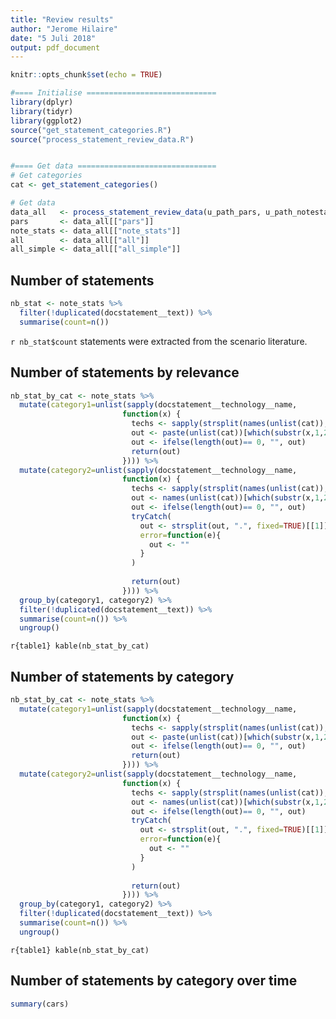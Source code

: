 ```yaml
---
title: "Review results"
author: "Jerome Hilaire"
date: "5 Juli 2018"
output: pdf_document
---
```


```r
knitr::opts_chunk$set(echo = TRUE)
```

```r
#==== Initialise =============================
library(dplyr)
library(tidyr)
library(ggplot2)
source("get_statement_categories.R")
source("process_statement_review_data.R")


#==== Get data ===============================
# Get categories
cat <- get_statement_categories()

# Get data
data_all   <- process_statement_review_data(u_path_pars, u_path_notestat, u_path_alldoc)
pars       <- data_all[["pars"]]
note_stats <- data_all[["note_stats"]]
all        <- data_all[["all"]]
all_simple <- data_all[["all_simple"]]
```

## Number of statements
```r
nb_stat <- note_stats %>% 
  filter(!duplicated(docstatement__text)) %>% 
  summarise(count=n())
```
`r nb_stat$count` statements were extracted from the scenario literature.

## Number of statements by relevance
```r
nb_stat_by_cat <- note_stats %>% 
  mutate(category1=unlist(sapply(docstatement__technology__name,
                         function(x) {
                           techs <- sapply(strsplit(names(unlist(cat)), ".", fixed=TRUE), function(y) y[2])
                           out <- paste(unlist(cat))[which(substr(x,1,2) == techs)]
                           out <- ifelse(length(out)== 0, "", out)
                           return(out)
                         }))) %>% 
  mutate(category2=unlist(sapply(docstatement__technology__name,
                         function(x) {
                           techs <- sapply(strsplit(names(unlist(cat)), ".", fixed=TRUE), function(y) y[2])
                           out <- names(unlist(cat))[which(substr(x,1,2) == techs)]
                           out <- ifelse(length(out)== 0, "", out)
                           tryCatch(
                             out <- strsplit(out, ".", fixed=TRUE)[[1]][1],
                             error=function(e){
                               out <- ""
                             }  
                           )
                           
                           return(out)
                         }))) %>%            
  group_by(category1, category2) %>% 
  filter(!duplicated(docstatement__text)) %>% 
  summarise(count=n()) %>% 
  ungroup()
```

```r{table1}
kable(nb_stat_by_cat)
```

## Number of statements by category
```r
nb_stat_by_cat <- note_stats %>% 
  mutate(category1=unlist(sapply(docstatement__technology__name,
                         function(x) {
                           techs <- sapply(strsplit(names(unlist(cat)), ".", fixed=TRUE), function(y) y[2])
                           out <- paste(unlist(cat))[which(substr(x,1,2) == techs)]
                           out <- ifelse(length(out)== 0, "", out)
                           return(out)
                         }))) %>% 
  mutate(category2=unlist(sapply(docstatement__technology__name,
                         function(x) {
                           techs <- sapply(strsplit(names(unlist(cat)), ".", fixed=TRUE), function(y) y[2])
                           out <- names(unlist(cat))[which(substr(x,1,2) == techs)]
                           out <- ifelse(length(out)== 0, "", out)
                           tryCatch(
                             out <- strsplit(out, ".", fixed=TRUE)[[1]][1],
                             error=function(e){
                               out <- ""
                             }  
                           )
                           
                           return(out)
                         }))) %>%            
  group_by(category1, category2) %>% 
  filter(!duplicated(docstatement__text)) %>% 
  summarise(count=n()) %>% 
  ungroup()
```

```r{table1}
kable(nb_stat_by_cat)
```



## Number of statements by category over time



```r
summary(cars)
```
